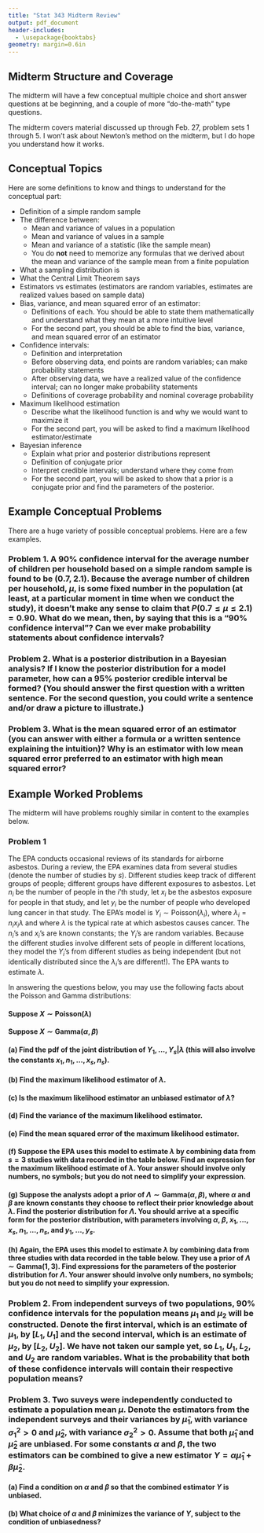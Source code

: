 ```yaml
---
title: "Stat 343 Midterm Review"
output: pdf_document
header-includes:
  - \usepackage{booktabs}
geometry: margin=0.6in
---
```


\def\simiid{\stackrel{{\mbox{\text{\tiny i.i.d.}}}}{\sim}}

## Midterm Structure and Coverage

The midterm will have a few conceptual multiple choice and short answer questions at be beginning, and a couple of more "do-the-math" type questions.

The midterm covers material discussed up through Feb. 27, problem sets 1 through 5.  I won't ask about Newton's method on the midterm, but I do hope you understand how it works.

## Conceptual Topics

Here are some definitions to know and things to understand for the conceptual part:

 * Definition of a simple random sample
 * The difference between:
    * Mean and variance of values in a population
    * Mean and variance of values in a sample
    * Mean and variance of a statistic (like the sample mean)
    * You do **not** need to memorize any formulas that we derived about the mean and variance of the sample mean from a finite population
 * What a sampling distribution is
 * What the Central Limit Theorem says
 * Estimators vs estimates (estimators are random variables, estimates are realized values based on sample data)
 * Bias, variance, and mean squared error of an estimator:
    * Definitions of each.  You should be able to state them mathematically and understand what they mean at a more intuitive level
    * For the second part, you should be able to find the bias, variance, and mean squared error of an estimator
 * Confidence intervals:
    * Definition and interpretation
    * Before observing data, end points are random variables; can make probability statements
    * After observing data, we have a realized value of the confidence interval; can no longer make probability statements
    * Definitions of coverage probability and nominal coverage probability
 * Maximum likelihood estimation
    * Describe what the likelihood function is and why we would want to maximize it
    * For the second part, you will be asked to find a maximum likelihood estimator/estimate
 * Bayesian inference
    * Explain what prior and posterior distributions represent
    * Definition of conjugate prior
    * Interpret credible intervals; understand where they come from
    * For the second part, you will be asked to show that a prior is a conjugate prior and find the parameters of the posterior.

\newpage

## Example Conceptual Problems

There are a huge variety of possible conceptual problems.  Here are a few examples.

### Problem 1. A 90% confidence interval for the average number of children per household based on a simple random sample is found to be (0.7, 2.1).  Because the average number of children per household, $\mu$, is some fixed number in the population (at least, at a particular moment in time when we conduct the study), it doesn't make any sense to claim that $P(0.7 \leq \mu \leq 2.1) = 0.90$.  What do we mean, then, by saying that this is a "90% confidence interval"?  Can we ever make probability statements about confidence intervals?

\newpage

### Problem 2. What is a posterior distribution in a Bayesian analysis? If I know the posterior distribution for a model parameter, how can a 95% posterior credible interval be formed? (You should answer the first question with a written sentence.  For the second question, you could write a sentence and/or draw a picture to illustrate.)

\vspace{10cm}

### Problem 3. What is the mean squared error of an estimator (you can answer with either a formula or a written sentence explaining the intuition)?  Why is an estimator with low mean squared error preferred to an estimator with high mean squared error?

\newpage

## Example Worked Problems

The midterm will have problems roughly similar in content to the examples below.

### Problem 1

The EPA conducts occasional reviews of its standards for airborne asbestos.
During a review, the EPA examines data from several studies (denote the number of studies by $s$).
Different studies keep track of different groups of people; different groups have different exposures to asbestos.
Let $n_i$ be the number of people in the $i$'th study, let $x_i$ be the asbestos exposure for people in that study, and let $y_i$ be the number of people who developed lung cancer in that study.
The EPA’s model is $Y_i \sim \text{Poisson}(\lambda_i)$, where $\lambda_i = n_i x_i \lambda$ and where $\lambda$ is the typical rate at which asbestos causes cancer.
The $n_i$'s and $x_i$'s are known constants; the $Y_i$'s are random variables.
Because the different studies involve different sets of people in different locations, they model the $Y_i$'s from different studies as being independent (but not identically distributed since the $\lambda_i$'s are different!).
The EPA wants to estimate $\lambda$.

In answering the questions below, you may use the following facts about the Poisson and Gamma distributions:

#### Suppose $X \sim \text{Poisson}(\lambda)$

\begin{table}[!h]
\centering
\begin{tabular}{rl}
\toprule
p.f. & $f(x | \lambda) = e^{-\lambda} \frac{\lambda^x}{x!}$ \\
Mean & $\lambda$ \\
Variance & $\lambda$ \\
\bottomrule
\end{tabular}
\end{table}

#### Suppose $X \sim \text{Gamma}(\alpha, \beta)$

\begin{table}[!h]
\centering
\begin{tabular}{rl}
\toprule
p.f. & $f(x | \alpha, \beta) = \frac{\beta^\alpha}{\Gamma(\alpha)} x^{\alpha - 1} e^{-\beta x}$ \\
Mean & $\frac{\alpha}{\beta}$ \\
Variance & ${\alpha}{\beta^2}$ \\
\bottomrule
\end{tabular}
\end{table}

#### (a) Find the pdf of the joint distribution of $Y_1, \ldots, Y_s | \lambda$ (this will also involve the constants $x_1, n_1, \ldots, x_s, n_s$).

\newpage

#### (b) Find the maximum likelihood estimator of $\lambda$.

\newpage

#### (c) Is the maximum likelihood estimator an unbiased estimator of $\lambda$?

\vspace{5cm}

#### (d) Find the variance of the maximum likelihood estimator.

\vspace{5cm}

#### (e) Find the mean squared error of the maximum likelihood estimator.

\vspace{5cm}

#### (f) Suppose the EPA uses this model to estimate $\lambda$ by combining data from $s = 3$ studies with data recorded in the table below.  Find an expression for the maximum likelihood estimate of $\lambda$.  Your answer should involve only numbers, no symbols; but you do not need to simplify your expression.

\begin{table}[!h]
\centering
\begin{tabular}{rccc}
\toprule
Study Number ($i$) & Sample Size ($n_i$) & Exposure Level ($x_i$) & Cancer Case Count ($y_i$) \\
\midrule
1 & 10 & 0.3 & 1 \\
2 & 25 & 0.2 & 3 \\
3 & 100 & 0.5 & 15 \\
\bottomrule
\end{tabular}
\end{table}

\vspace{6cm}

#### (g) Suppose the analysts adopt a prior of $\Lambda \sim \text{Gamma}(\alpha, \beta)$, where $\alpha$ and $\beta$ are known constants they choose to reflect their prior knowledge about $\lambda$.  Find the posterior distribution for $\Lambda$.  You should arrive at a specific form for the posterior distribution, with parameters involving $\alpha$, $\beta$, $x_1, \ldots, x_s$, $n_1, \ldots, n_s$, and $y_1, \ldots, y_s$.

\vspace{14cm}

#### (h) Again, the EPA uses this model to estimate $\lambda$ by combining data from three studies with data recorded in the table below.  They use a prior of $\Lambda \sim \text{Gamma}(1, 3)$.  Find expressions for the parameters of the posterior distribution for $\Lambda$.  Your answer should involve only numbers, no symbols; but you do not need to simplify your expression.

\begin{table}[!h]
\centering
\begin{tabular}{rccc}
\toprule
Study Number ($i$) & Sample Size ($n_i$) & Exposure Level ($x_i$) & Cancer Case Count ($y_i$) \\
\midrule
1 & 10 & 0.3 & 1 \\
2 & 25 & 0.2 & 3 \\
3 & 100 & 0.5 & 15 \\
\bottomrule
\end{tabular}
\end{table}

\newpage

### Problem 2. From independent surveys of two populations, 90% confidence intervals for the population means $\mu_1$ and $\mu_2$ will be constructed.  Denote the first interval, which is an estimate of $\mu_1$, by $[L_1, U_1]$ and the second interval, which is an estimate of $\mu_2$, by $[L_2, U_2]$.  We have not taken our sample yet, so $L_1$, $U_1$, $L_2$, and $U_2$ are random variables.  What is the probability that both of these confidence intervals will contain their respective population means?

\newpage

### Problem 3. Two suveys were independently conducted to estimate a population mean $\mu$. Denote the estimators from the independent surveys and their variances by $\hat{\mu}_1$, with variance $\sigma_{1}^2 > 0$ and $\hat{\mu}_2$, with variance $\sigma_{2}^2 > 0$. Assume that both $\hat{\mu}_1$ and $\hat{\mu}_2$ are unbiased. For some constants $\alpha$ and $\beta$, the two estimators can be combined to give a new estimator $Y = \alpha \hat{\mu}_1 + \beta \hat{\mu}_2$.

#### (a) Find a condition on $\alpha$ and $\beta$ so that the combined estimator $Y$ is unbiased.

\vspace{8cm}

#### (b) What choice of $\alpha$ and $\beta$ minimizes the variance of $Y$, subject to the condition of unbiasedness?

